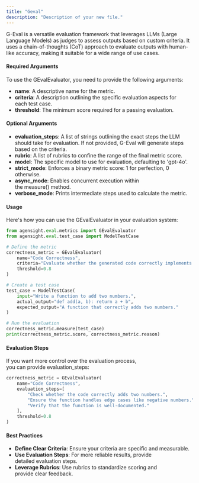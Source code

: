 ```yaml
---
title: "Geval"
description: "Description of your new file."
---
```


G-Eval is a versatile evaluation framework that leverages LLMs (Large Language Models) as judges to assess outputs based on custom criteria. It uses a chain-of-thoughts (CoT) approach to evaluate outputs with human-like accuracy, making it suitable for a wide range of use cases.

#### Required Arguments

To use the GEvalEvaluator, you need to provide the following arguments:

- **name**: A descriptive name for the metric.
- **criteria**: A description outlining the specific evaluation aspects for each test case.
- **threshold**: The minimum score required for a passing evaluation.

#### Optional Arguments

- **evaluation_steps**: A list of strings outlining the exact steps the LLM should take for evaluation. If not provided, G-Eval will generate steps based on the criteria.
- **rubric**: A list of rubrics to confine the range of the final metric score.
- **model**: The specific model to use for evaluation, defaulting to 'gpt-4o'.
- **strict_mode**: Enforces a binary metric score: 1 for perfection, 0 otherwise.
- **async_mode**: Enables concurrent execution within the measure() method.
- **verbose_mode**: Prints intermediate steps used to calculate the metric.

#### Usage

Here's how you can use the GEvalEvaluator in your evaluation system:

```python
from agensight.eval.metrics import GEvalEvaluator
from agensight.eval.test_case import ModelTestCase

# Define the metric
correctness_metric = GEvalEvaluator(
    name="Code Correctness",
    criteria="Evaluate whether the generated code correctly implements the specified requirements.",
    threshold=0.8
)

# Create a test case
test_case = ModelTestCase(
    input="Write a function to add two numbers.",
    actual_output="def add(a, b): return a + b",
    expected_output="A function that correctly adds two numbers."
)

# Run the evaluation
correctness_metric.measure(test_case)
print(correctness_metric.score, correctness_metric.reason)
```

#### Evaluation Steps

If you want more control over the evaluation process, you can provide evaluation_steps:

```python
correctness_metric = GEvalEvaluator(
    name="Code Correctness",
    evaluation_steps=[
        "Check whether the code correctly adds two numbers.",
        "Ensure the function handles edge cases like negative numbers.",
        "Verify that the function is well-documented."
    ],
    threshold=0.8
)
```

#### Best Practices

- **Define Clear Criteria**: Ensure your criteria are specific and measurable.
- **Use Evaluation Steps**: For more reliable results, provide detailed evaluation steps.
- **Leverage Rubrics**: Use rubrics to standardize scoring and provide clear feedback.